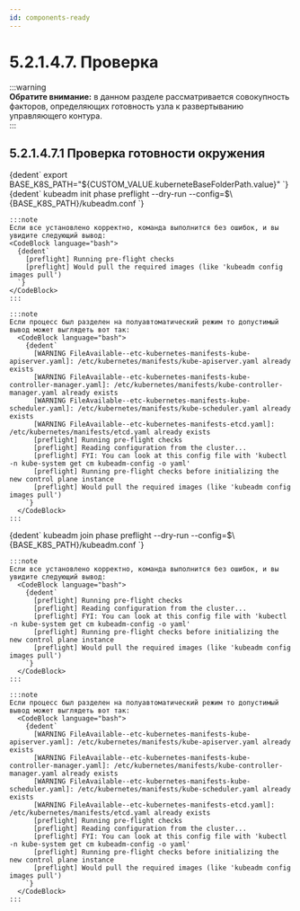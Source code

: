 ```yaml
---
id: components-ready
---
```




# 5.2.1.4.7. Проверка
:::warning  
**Обратите внимание:** в данном разделе рассматривается совокупность факторов, определяющих готовность узла к развертыванию управляющего контура.  
:::


## 5.2.1.4.7.1 Проверка готовности окружения

<CodeBlock language="bash">
    {dedent`
        export BASE_K8S_PATH="${CUSTOM_VALUE.kuberneteBaseFolderPath.value}"
    `}
</CodeBlock>

<Tabs groupId="current-master">
  <TabItem value='Init'>
    <CodeBlock language="bash">
      {dedent`
        kubeadm init phase preflight --dry-run --config=$\{BASE_K8S_PATH}/kubeadm.conf
      `}
    </CodeBlock>

    :::note
    Если все установлено корректно, команда выполнится без ошибок, и вы увидите следующий вывод:
    <CodeBlock language="bash">
      {dedent`
        [preflight] Running pre-flight checks
        [preflight] Would pull the required images (like 'kubeadm config images pull')
      `}
    </CodeBlock>
    :::

    :::note
    Если процесс был разделен на полуавтоматический режим то допустимый вывод может выглядеть вот так:
      <CodeBlock language="bash">
        {dedent`
          [WARNING FileAvailable--etc-kubernetes-manifests-kube-apiserver.yaml]: /etc/kubernetes/manifests/kube-apiserver.yaml already exists
          [WARNING FileAvailable--etc-kubernetes-manifests-kube-controller-manager.yaml]: /etc/kubernetes/manifests/kube-controller-manager.yaml already exists
          [WARNING FileAvailable--etc-kubernetes-manifests-kube-scheduler.yaml]: /etc/kubernetes/manifests/kube-scheduler.yaml already exists
          [WARNING FileAvailable--etc-kubernetes-manifests-etcd.yaml]: /etc/kubernetes/manifests/etcd.yaml already exists
          [preflight] Running pre-flight checks
          [preflight] Reading configuration from the cluster...
          [preflight] FYI: You can look at this config file with 'kubectl -n kube-system get cm kubeadm-config -o yaml'
          [preflight] Running pre-flight checks before initializing the new control plane instance
          [preflight] Would pull the required images (like 'kubeadm config images pull')
        `}
      </CodeBlock>
    :::

  </TabItem>


  <TabItem value='Join'>
    <CodeBlock language="bash">
      {dedent`
        kubeadm join phase preflight --dry-run --config=$\{BASE_K8S_PATH}/kubeadm.conf
      `}
    </CodeBlock>

    :::note
    Если все установлено корректно, команда выполнится без ошибок, и вы увидите следующий вывод:
      <CodeBlock language="bash">
        {dedent`
          [preflight] Running pre-flight checks
          [preflight] Reading configuration from the cluster...
          [preflight] FYI: You can look at this config file with 'kubectl -n kube-system get cm kubeadm-config -o yaml'
          [preflight] Running pre-flight checks before initializing the new control plane instance
          [preflight] Would pull the required images (like 'kubeadm config images pull')
        `}
      </CodeBlock>
    :::

    :::note
    Если процесс был разделен на полуавтоматический режим то допустимый вывод может выглядеть вот так:
      <CodeBlock language="bash">
        {dedent`
          [WARNING FileAvailable--etc-kubernetes-manifests-kube-apiserver.yaml]: /etc/kubernetes/manifests/kube-apiserver.yaml already exists
          [WARNING FileAvailable--etc-kubernetes-manifests-kube-controller-manager.yaml]: /etc/kubernetes/manifests/kube-controller-manager.yaml already exists
          [WARNING FileAvailable--etc-kubernetes-manifests-kube-scheduler.yaml]: /etc/kubernetes/manifests/kube-scheduler.yaml already exists
          [WARNING FileAvailable--etc-kubernetes-manifests-etcd.yaml]: /etc/kubernetes/manifests/etcd.yaml already exists
          [preflight] Running pre-flight checks
          [preflight] Reading configuration from the cluster...
          [preflight] FYI: You can look at this config file with 'kubectl -n kube-system get cm kubeadm-config -o yaml'
          [preflight] Running pre-flight checks before initializing the new control plane instance
          [preflight] Would pull the required images (like 'kubeadm config images pull')
        `}
      </CodeBlock>
    :::


  </TabItem>
</Tabs>


